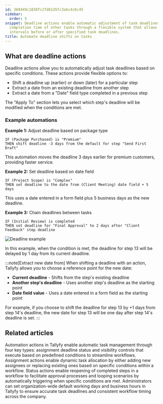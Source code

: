 ```yaml
---
id: 360449c1838fc2fd61d5fc3abc4c6c45
sidebar:
  order: 5
snippet: Deadline actions enable automatic adjustment of task deadlines based on the
  completion time of other tasks through a flexible system that allows setting time
  intervals before or after specified task deadlines.
title: Automate deadline shifts on tasks
---
```


## What are deadline actions

Deadline actions allow you to automatically adjust task deadlines based on specific conditions. These actions provide flexible options to:

- Shift a deadline up (earlier) or down (later) for a particular step
- Extract a date from an existing deadline from another step
- Extract a date from a "Date" field type completed in a previous step

The "Apply To" section lets you select which step's deadline will be modified when the conditions are met.

### Example automations

**Example 1:** Adjust deadline based on package type
```
IF (Package Purchased) is "Premium" 
THEN shift deadline -3 days from the default for step "Send First Draft"
```
This automation moves the deadline 3 days earlier for premium customers, providing faster service.

**Example 2:** Set deadline based on date field
```
IF (Project Scope) is "Complex"
THEN set deadline to the date from (Client Meeting) date field + 5 days
```
This uses a date entered in a form field plus 5 business days as the new deadline.

**Example 3:** Chain deadlines between tasks
```
IF (Initial Review) is completed
THEN set deadline for "Final Approval" to 2 days after "Client Feedback" step deadline
```

![Deadline example](https://screenshots.tallyfy.com/tallyfy%2Fpro%2Fdesktop-light-deadline-automation-example.png)

In this example, when the condition is met, the deadline for step 13 will be delayed by 1 day from its current deadline.

:::note[Extract new date from]
When shifting a deadline with an action, Tallyfy allows you to choose a reference point for the new date:

- **Current deadline** - Shifts from the step's existing deadline
- **Another step's deadline** - Uses another step's deadline as the starting point
- **Date field value** - Uses a date entered in a form field as the starting point

For example, if you choose to shift the deadline for step 13 by +1 days from step 14's deadline, the new date for step 13 will be one day after step 14's deadline is set.
:::


## Related articles
<CardGrid>
<LinkTitleCard header="<b>Automations > Actions</b>" href="/products/pro/documenting/templates/automations/actions/" > Automation actions in Tallyfy enable automatic task management through four key types: assignment deadline status and visibility controls that execute based on predefined conditions to streamline workflows. </LinkTitleCard>
<LinkTitleCard header="<b>Actions > Automate task assignments</b>" href="/products/pro/documenting/templates/automations/actions/asignment-actions/" > Assignment actions enable dynamic task allocation by either adding new assignees or replacing existing ones based on specific conditions within a workflow. </LinkTitleCard>
<LinkTitleCard header="<b>Actions > Automate changing the status of tasks</b>" href="/products/pro/documenting/templates/automations/actions/status-actions/" > Status actions enable reopening of completed steps in a workflow to facilitate approval processes and looping scenarios by automatically triggering when specific conditions are met. </LinkTitleCard>
<LinkTitleCard header="<b>Org Settings > Customize work week</b>" href="/products/pro/settings/org-settings/how-to-adjust-task-deadlines-to-work-week/" > Administrators can set organization-wide default working days and business hours in Tallyfy to ensure accurate task deadlines and consistent workflow timing across the company. </LinkTitleCard>
</CardGrid>